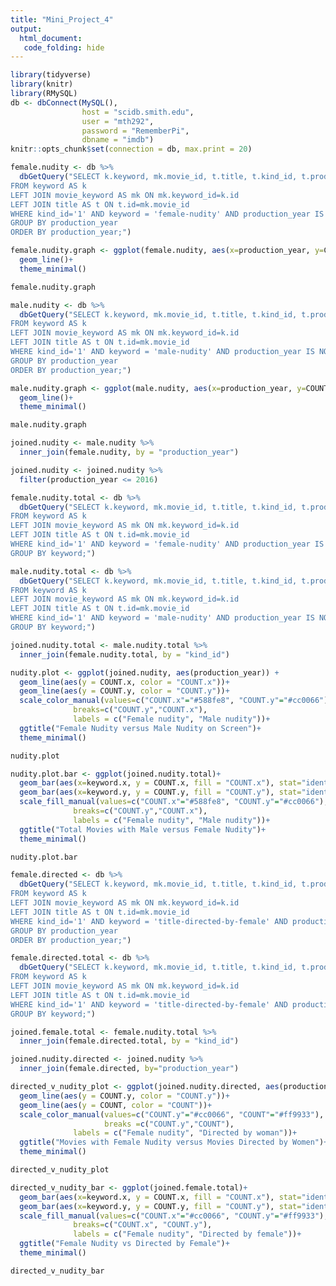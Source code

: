 ```yaml
---
title: "Mini_Project_4"
output:
  html_document:
   code_folding: hide
---
```


```r
library(tidyverse)
library(knitr)
library(RMySQL)
db <- dbConnect(MySQL(), 
                host = "scidb.smith.edu", 
                user = "mth292", 
                password = "RememberPi", 
                dbname = "imdb")
knitr::opts_chunk$set(connection = db, max.print = 20)
```

```r
female.nudity <- db %>%
  dbGetQuery("SELECT k.keyword, mk.movie_id, t.title, t.kind_id, t.production_year, COUNT(movie_id) as COUNT
FROM keyword AS k
LEFT JOIN movie_keyword AS mk ON mk.keyword_id=k.id
LEFT JOIN title AS t ON t.id=mk.movie_id
WHERE kind_id='1' AND keyword = 'female-nudity' AND production_year IS NOT NULL
GROUP BY production_year
ORDER BY production_year;")

female.nudity.graph <- ggplot(female.nudity, aes(x=production_year, y=COUNT))+
  geom_line()+
  theme_minimal()

female.nudity.graph

male.nudity <- db %>%
  dbGetQuery("SELECT k.keyword, mk.movie_id, t.title, t.kind_id, t.production_year, COUNT(movie_id) as COUNT
FROM keyword AS k
LEFT JOIN movie_keyword AS mk ON mk.keyword_id=k.id
LEFT JOIN title AS t ON t.id=mk.movie_id
WHERE kind_id='1' AND keyword = 'male-nudity' AND production_year IS NOT NULL
GROUP BY production_year
ORDER BY production_year;")

male.nudity.graph <- ggplot(male.nudity, aes(x=production_year, y=COUNT))+
  geom_line()+
  theme_minimal()

male.nudity.graph
```

```r
joined.nudity <- male.nudity %>%
  inner_join(female.nudity, by = "production_year")

joined.nudity <- joined.nudity %>% 
  filter(production_year <= 2016)
```

```r
female.nudity.total <- db %>%
  dbGetQuery("SELECT k.keyword, mk.movie_id, t.title, t.kind_id, t.production_year, COUNT(*) as COUNT
FROM keyword AS k
LEFT JOIN movie_keyword AS mk ON mk.keyword_id=k.id
LEFT JOIN title AS t ON t.id=mk.movie_id
WHERE kind_id='1' AND keyword = 'female-nudity' AND production_year IS NOT NULL
GROUP BY keyword;")

male.nudity.total <- db %>%
  dbGetQuery("SELECT k.keyword, mk.movie_id, t.title, t.kind_id, t.production_year, COUNT(*) as COUNT
FROM keyword AS k
LEFT JOIN movie_keyword AS mk ON mk.keyword_id=k.id
LEFT JOIN title AS t ON t.id=mk.movie_id
WHERE kind_id='1' AND keyword = 'male-nudity' AND production_year IS NOT NULL
GROUP BY keyword;")
```

```r
joined.nudity.total <- male.nudity.total %>%
  inner_join(female.nudity.total, by = "kind_id")
```

```r
nudity.plot <- ggplot(joined.nudity, aes(production_year)) + 
  geom_line(aes(y = COUNT.x, color = "COUNT.x"))+
  geom_line(aes(y = COUNT.y, color = "COUNT.y"))+
  scale_color_manual(values=c("COUNT.x"="#588fe8", "COUNT.y"="#cc0066"),  
              breaks=c("COUNT.y","COUNT.x"),
              labels = c("Female nudity", "Male nudity"))+
  ggtitle("Female Nudity versus Male Nudity on Screen")+
  theme_minimal()

nudity.plot

nudity.plot.bar <- ggplot(joined.nudity.total)+
  geom_bar(aes(x=keyword.x, y = COUNT.x, fill = "COUNT.x"), stat="identity", position="dodge", width = 0.5)+
  geom_bar(aes(x=keyword.y, y = COUNT.y, fill = "COUNT.y"), stat="identity", position="dodge", width = 0.5)+
  scale_fill_manual(values=c("COUNT.x"="#588fe8", "COUNT.y"="#cc0066"),  
              breaks=c("COUNT.y","COUNT.x"),
              labels = c("Female nudity", "Male nudity"))+
  ggtitle("Total Movies with Male versus Female Nudity")+
  theme_minimal()

nudity.plot.bar
```

```r
female.directed <- db %>%
  dbGetQuery("SELECT k.keyword, mk.movie_id, t.title, t.kind_id, t.production_year, COUNT(movie_id) as COUNT
FROM keyword AS k
LEFT JOIN movie_keyword AS mk ON mk.keyword_id=k.id
LEFT JOIN title AS t ON t.id=mk.movie_id
WHERE kind_id='1' AND keyword = 'title-directed-by-female' AND production_year IS NOT NULL
GROUP BY production_year
ORDER BY production_year;")
```

```r
female.directed.total <- db %>%
  dbGetQuery("SELECT k.keyword, mk.movie_id, t.title, t.kind_id, t.production_year, COUNT(*) as COUNT
FROM keyword AS k
LEFT JOIN movie_keyword AS mk ON mk.keyword_id=k.id
LEFT JOIN title AS t ON t.id=mk.movie_id
WHERE kind_id='1' AND keyword = 'title-directed-by-female' AND production_year IS NOT NULL
GROUP BY keyword;")
```

```r
joined.female.total <- female.nudity.total %>%
  inner_join(female.directed.total, by = "kind_id")
```

```r
joined.nudity.directed <- joined.nudity %>% 
  inner_join(female.directed, by="production_year")

directed_v_nudity_plot <- ggplot(joined.nudity.directed, aes(production_year))+
  geom_line(aes(y = COUNT.y, color = "COUNT.y"))+
  geom_line(aes(y = COUNT, color = "COUNT"))+
  scale_color_manual(values=c("COUNT.y"="#cc0066", "COUNT"="#ff9933"),
                     breaks =c("COUNT.y","COUNT"),
              labels = c("Female nudity", "Directed by woman"))+
  ggtitle("Movies with Female Nudity versus Movies Directed by Women")+
  theme_minimal()

directed_v_nudity_plot

directed_v_nudity_bar <- ggplot(joined.female.total)+
  geom_bar(aes(x=keyword.x, y = COUNT.x, fill = "COUNT.x"), stat="identity", position="dodge", width = 0.5)+
  geom_bar(aes(x=keyword.y, y = COUNT.y, fill = "COUNT.y"), stat="identity", position="dodge", width = 0.5)+
  scale_fill_manual(values=c("COUNT.x"="#cc0066", "COUNT.y"="#ff9933"),  
              breaks=c("COUNT.x", "COUNT.y"),
              labels = c("Female nudity", "Directed by female"))+
  ggtitle("Female Nudity vs Directed by Female")+
  theme_minimal()

directed_v_nudity_bar
```

